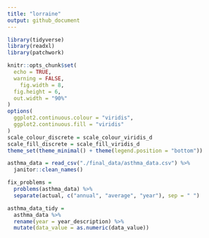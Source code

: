 ```yaml
---
title: "lorraine"
output: github_document
---
```


```r
library(tidyverse)
library(readxl)
library(patchwork)

knitr::opts_chunk$set(
  echo = TRUE,
  warning = FALSE,
	fig.width = 8, 
  fig.height = 6,
  out.width = "90%"
)
options(
  ggplot2.continuous.colour = "viridis",
  ggplot2.continuous.fill = "viridis"
)
scale_colour_discrete = scale_colour_viridis_d
scale_fill_discrete = scale_fill_viridis_d
theme_set(theme_minimal() + theme(legend.position = "bottom"))
```

```r
asthma_data = read_csv("./final_data/asthma_data.csv") %>%
  janitor::clean_names()
```

```r
fix_problems = 
  problems(asthma_data) %>%
  separate(actual, c("annual", "average", "year"), sep = " ")
```

```r
asthma_data_tidy = 
  asthma_data %>%
  rename(year = year_description) %>%
  mutate(data_value = as.numeric(data_value))
```

